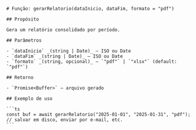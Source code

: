 ````mdx
# Função: gerarRelatorio(dataInicio, dataFim, formato = "pdf")

## Propósito

Gera um relatório consolidado por período.

## Parâmetros

- `dataInicio` _(string | Date)_ — ISO ou Date
- `dataFim` _(string | Date)_ — ISO ou Date
- `formato` _(string, opcional)_ — `"pdf"` | `"xlsx"` (default: `"pdf"`)

## Retorno

- `Promise<Buffer>` — arquivo gerado

## Exemplo de uso

```ts
const buf = await gerarRelatorio("2025-01-01", "2025-01-31", "pdf");
// salvar em disco, enviar por e-mail, etc.
```
````
